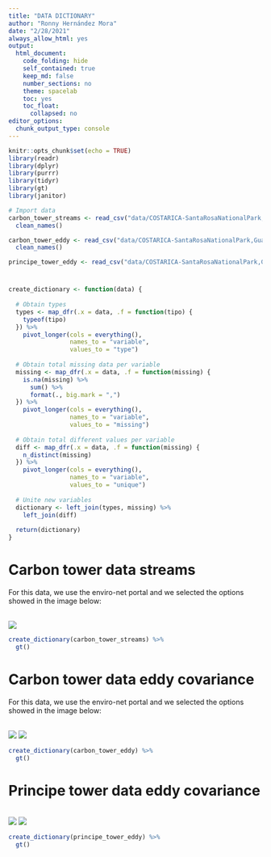 ```yaml
---
title: "DATA DICTIONARY"
author: "Ronny Hernández Mora"
date: "2/28/2021"
always_allow_html: yes
output:
  html_document:
    code_folding: hide
    self_contained: true
    keep_md: false
    number_sections: no
    theme: spacelab
    toc: yes
    toc_float:
      collapsed: no
editor_options:
  chunk_output_type: console
---
```


```r
knitr::opts_chunk$set(echo = TRUE)
library(readr)
library(dplyr)
library(purrr)
library(tidyr)
library(gt)
library(janitor)

# Import data
carbon_tower_streams <- read_csv("data/COSTARICA-SantaRosaNationalPark,Guanacaste_CarbonTower(New)_Streams_Streams(12345)_20181228_20190128.csv") %>% 
  clean_names()

carbon_tower_eddy <- read_csv("data/COSTARICA-SantaRosaNationalPark,Guanacaste_CarbonTower(New)_EddyCo._CampbellCR3000(1)_20130607_20190512.csv") %>% 
  clean_names()

principe_tower_eddy <- read_csv("data/COSTARICA-SantaRosaNationalPark,Guanacaste_PrincipeTower(New)_EddyCo._CampbellCR3000(2)_20151213_20190622.csv")
```

# 
```r
create_dictionary <- function(data) {
  
  # Obtain types
  types <- map_dfr(.x = data, .f = function(tipo) {
    typeof(tipo)
  }) %>% 
    pivot_longer(cols = everything(), 
                 names_to = "variable",
                 values_to = "type")
  
  # Obtain total missing data per variable
  missing <- map_dfr(.x = data, .f = function(missing) {
    is.na(missing) %>% 
      sum() %>% 
      format(., big.mark = ",")
  }) %>% 
    pivot_longer(cols = everything(), 
                 names_to = "variable",
                 values_to = "missing")
  
  # Obtain total different values per variable
  diff <- map_dfr(.x = data, .f = function(missing) {
    n_distinct(missing)
  }) %>% 
    pivot_longer(cols = everything(), 
                 names_to = "variable", 
                 values_to = "unique")
  
  # Unite new variables
  dictionary <- left_join(types, missing) %>% 
    left_join(diff)
  
  return(dictionary)
}
```

# Carbon tower data streams

For this data, we use the enviro-net portal and we selected the options showed
in the image below:

<br>
![](img/carbon_tower_streams.png)
</br>

```r
create_dictionary(carbon_tower_streams) %>% 
  gt()
```

# Carbon tower data eddy covariance

For this data, we use the enviro-net portal and we selected the options showed
in the image below:

<br>
![](img/carbon_tower_eddy_1.png)
![](img/carbon_tower_eddy_2.png)
</br>

```r
create_dictionary(carbon_tower_eddy) %>% 
  gt()
```

# Principe tower data eddy covariance


<br>
![](img/principe_1.png)
![](img/principe_2.png)
</br>

```r
create_dictionary(principe_tower_eddy) %>% 
  gt()
```

